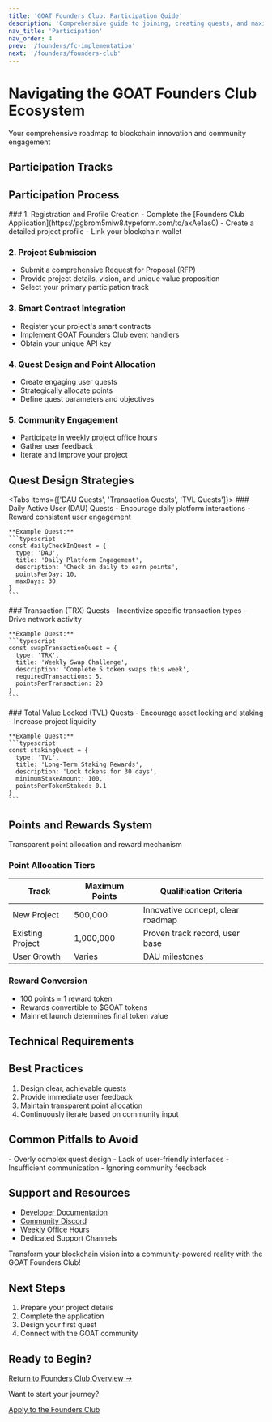 ```yaml
---
title: 'GOAT Founders Club: Participation Guide'
description: 'Comprehensive guide to joining, creating quests, and maximizing your blockchain project'
nav_title: 'Participation'
nav_order: 4
prev: '/founders/fc-implementation'
next: '/founders/founders-club'
---
```



# Navigating the GOAT Founders Club Ecosystem

<Callout type="info">
  Your comprehensive roadmap to blockchain innovation and community engagement
</Callout>

## Participation Tracks

## Participation Process

<Steps>
### 1. Registration and Profile Creation
- Complete the [Founders Club Application](https://pgbrom5miw8.typeform.com/to/axAe1as0)
- Create a detailed project profile
- Link your blockchain wallet

### 2. Project Submission
- Submit a comprehensive Request for Proposal (RFP)
- Provide project details, vision, and unique value proposition
- Select your primary participation track

### 3. Smart Contract Integration
- Register your project's smart contracts
- Implement GOAT Founders Club event handlers
- Obtain your unique API key

### 4. Quest Design and Point Allocation
- Create engaging user quests
- Strategically allocate points
- Define quest parameters and objectives

### 5. Community Engagement
- Participate in weekly project office hours
- Gather user feedback
- Iterate and improve your project
</Steps>

## Quest Design Strategies

<Tabs items={['DAU Quests', 'Transaction Quests', 'TVL Quests']}>
  <Tab>
    ### Daily Active User (DAU) Quests
    - Encourage daily platform interactions
    - Reward consistent user engagement
    
    **Example Quest:**
    ```typescript
    const dailyCheckInQuest = {
      type: 'DAU',
      title: 'Daily Platform Engagement',
      description: 'Check in daily to earn points',
      pointsPerDay: 10,
      maxDays: 30
    }
    ```
  </Tab>
  <Tab>
    ### Transaction (TRX) Quests
    - Incentivize specific transaction types
    - Drive network activity
    
    **Example Quest:**
    ```typescript
    const swapTransactionQuest = {
      type: 'TRX',
      title: 'Weekly Swap Challenge',
      description: 'Complete 5 token swaps this week',
      requiredTransactions: 5,
      pointsPerTransaction: 20
    }
    ```
  </Tab>
  <Tab>
    ### Total Value Locked (TVL) Quests
    - Encourage asset locking and staking
    - Increase project liquidity
    
    **Example Quest:**
    ```typescript
    const stakingQuest = {
      type: 'TVL',
      title: 'Long-Term Staking Rewards',
      description: 'Lock tokens for 30 days',
      minimumStakeAmount: 100,
      pointsPerTokenStaked: 0.1
    }
    ```
  </Tab>
</Tabs>

## Points and Rewards System

<Callout type="warning">
  Transparent point allocation and reward mechanism
</Callout>

### Point Allocation Tiers

| Track | Maximum Points | Qualification Criteria |
|-------|---------------|------------------------|
| New Project | 500,000 | Innovative concept, clear roadmap |
| Existing Project | 1,000,000 | Proven track record, user base |
| User Growth | Varies | DAU milestones |

### Reward Conversion

- 100 points = 1 reward token
- Rewards convertible to $GOAT tokens
- Mainnet launch determines final token value

## Technical Requirements

## Best Practices

1. Design clear, achievable quests
2. Provide immediate user feedback
3. Maintain transparent point allocation
4. Continuously iterate based on community input

## Common Pitfalls to Avoid

<Callout type="error">
  - Overly complex quest design
  - Lack of user-friendly interfaces
  - Insufficient communication
  - Ignoring community feedback
</Callout>

## Support and Resources

- [Developer Documentation](https://founders.goat.network/)
- [Community Discord](https://discord.gg/99WEU3Y4)
- Weekly Office Hours
- Dedicated Support Channels

<Callout type="success">
  Transform your blockchain vision into a community-powered reality with the GOAT Founders Club!
</Callout>

## Next Steps

1. Prepare your project details
2. Complete the application
3. Design your first quest
4. Connect with the GOAT community

## Ready to Begin?

[Return to Founders Club Overview →](/founders/fc-index)

Want to start your journey?

[Apply to the Founders Club](https://pgbrom5miw8.typeform.com/to/axAe1as0)